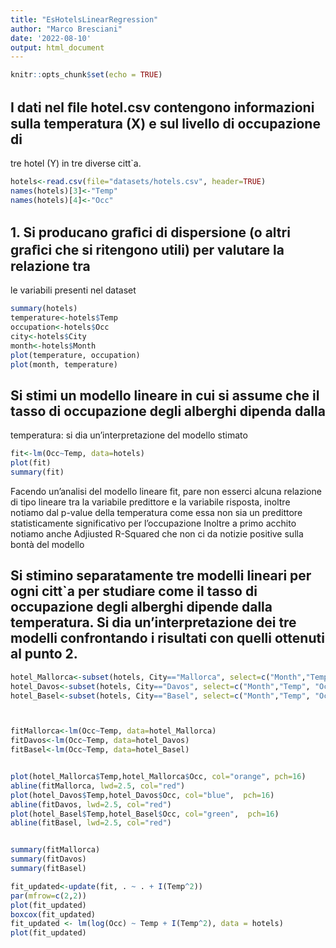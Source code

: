 ---
title: "EsHotelsLinearRegression"
author: "Marco Bresciani"
date: '2022-08-10'
output: html_document
---

```{r setup, include=FALSE}
knitr::opts_chunk$set(echo = TRUE)
```

## I dati nel ﬁle hotel.csv contengono informazioni sulla temperatura (X) e sul livello di occupazione di
tre hotel (Y) in tre diverse citt`a.

```{r}
hotels<-read.csv(file="datasets/hotels.csv", header=TRUE)
names(hotels)[3]<-"Temp"
names(hotels)[4]<-"Occ"
```

## 1. Si producano graﬁci di dispersione (o altri graﬁci che si ritengono utili) per valutare la relazione tra
le variabili presenti nel dataset

```{r}
summary(hotels)
temperature<-hotels$Temp
occupation<-hotels$Occ
city<-hotels$City
month<-hotels$Month
plot(temperature, occupation)
plot(month, temperature)
```

## Si stimi un modello lineare in cui si assume che il tasso di occupazione degli alberghi dipenda dalla
temperatura: si dia un’interpretazione del modello stimato

```{r}
fit<-lm(Occ~Temp, data=hotels)
plot(fit)
summary(fit)
```
Facendo un'analisi del modello lineare fit, pare non esserci alcuna relazione di tipo lineare tra la variabile predittore e la variabile risposta, inoltre notiamo dal p-value della temperatura come essa non sia un predittore statisticamente significativo per l'occupazione
Inoltre a primo acchito notiamo anche Adjiusted R-Squared che non ci da notizie positive sulla bontà del modello

## Si stimino separatamente tre modelli lineari per ogni citt`a per studiare come il tasso di occupazione degli alberghi dipende dalla temperatura. Si dia un’interpretazione dei tre modelli confrontando i risultati con quelli ottenuti al punto 2.
```{r}
hotel_Mallorca<-subset(hotels, City=="Mallorca", select=c("Month","Temp", "Occ"))
hotel_Davos<-subset(hotels, City=="Davos", select=c("Month","Temp", "Occ"))
hotel_Basel<-subset(hotels, City=="Basel", select=c("Month","Temp", "Occ"))



fitMallorca<-lm(Occ~Temp, data=hotel_Mallorca)
fitDavos<-lm(Occ~Temp, data=hotel_Davos)
fitBasel<-lm(Occ~Temp, data=hotel_Basel)


plot(hotel_Mallorca$Temp,hotel_Mallorca$Occ, col="orange", pch=16)
abline(fitMallorca, lwd=2.5, col="red")
plot(hotel_Davos$Temp,hotel_Davos$Occ, col="blue",  pch=16)
abline(fitDavos, lwd=2.5, col="red")
plot(hotel_Basel$Temp,hotel_Basel$Occ, col="green",  pch=16)
abline(fitBasel, lwd=2.5, col="red")


summary(fitMallorca)
summary(fitDavos)
summary(fitBasel)
```

```{r}
fit_updated<-update(fit, . ~ . + I(Temp^2))
par(mfrow=c(2,2))
plot(fit_updated)
boxcox(fit_updated)
fit_updated <- lm(log(Occ) ~ Temp + I(Temp^2), data = hotels)
plot(fit_updated)
```

